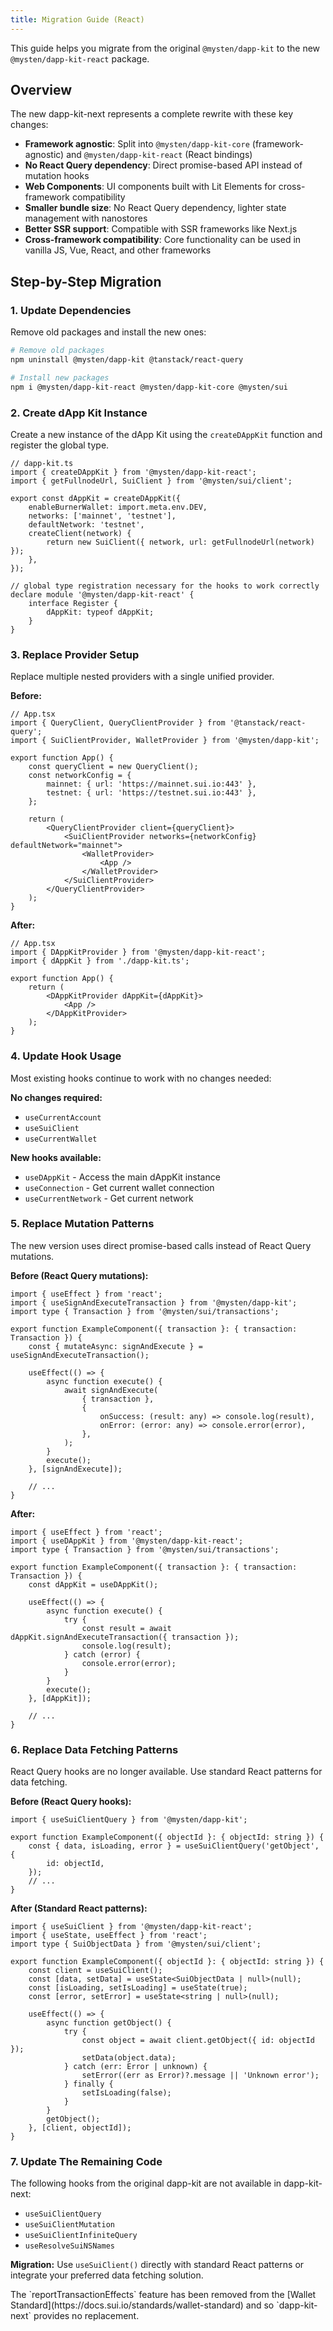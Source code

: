 ```yaml
---
title: Migration Guide (React)
---
```


This guide helps you migrate from the original `@mysten/dapp-kit` to the new
`@mysten/dapp-kit-react` package.

## Overview

The new dapp-kit-next represents a complete rewrite with these key changes:

- **Framework agnostic**: Split into `@mysten/dapp-kit-core` (framework-agnostic) and
  `@mysten/dapp-kit-react` (React bindings)
- **No React Query dependency**: Direct promise-based API instead of mutation hooks
- **Web Components**: UI components built with Lit Elements for cross-framework compatibility
- **Smaller bundle size**: No React Query dependency, lighter state management with nanostores
- **Better SSR support**: Compatible with SSR frameworks like Next.js
- **Cross-framework compatibility**: Core functionality can be used in vanilla JS, Vue, React, and
  other frameworks

## Step-by-Step Migration

### 1. Update Dependencies

Remove old packages and install the new ones:

```bash
# Remove old packages
npm uninstall @mysten/dapp-kit @tanstack/react-query

# Install new packages
npm i @mysten/dapp-kit-react @mysten/dapp-kit-core @mysten/sui
```

### 2. Create dApp Kit Instance

Create a new instance of the dApp Kit using the `createDAppKit` function and register the global
type.

```tsx
// dapp-kit.ts
import { createDAppKit } from '@mysten/dapp-kit-react';
import { getFullnodeUrl, SuiClient } from '@mysten/sui/client';

export const dAppKit = createDAppKit({
	enableBurnerWallet: import.meta.env.DEV,
	networks: ['mainnet', 'testnet'],
	defaultNetwork: 'testnet',
	createClient(network) {
		return new SuiClient({ network, url: getFullnodeUrl(network) });
	},
});

// global type registration necessary for the hooks to work correctly
declare module '@mysten/dapp-kit-react' {
	interface Register {
		dAppKit: typeof dAppKit;
	}
}
```

### 3. Replace Provider Setup

Replace multiple nested providers with a single unified provider.

**Before:**

```tsx
// App.tsx
import { QueryClient, QueryClientProvider } from '@tanstack/react-query';
import { SuiClientProvider, WalletProvider } from '@mysten/dapp-kit';

export function App() {
	const queryClient = new QueryClient();
	const networkConfig = {
		mainnet: { url: 'https://mainnet.sui.io:443' },
		testnet: { url: 'https://testnet.sui.io:443' },
	};

	return (
		<QueryClientProvider client={queryClient}>
			<SuiClientProvider networks={networkConfig} defaultNetwork="mainnet">
				<WalletProvider>
					<App />
				</WalletProvider>
			</SuiClientProvider>
		</QueryClientProvider>
	);
}
```

**After:**

```tsx
// App.tsx
import { DAppKitProvider } from '@mysten/dapp-kit-react';
import { dAppKit } from './dapp-kit.ts';

export function App() {
	return (
		<DAppKitProvider dAppKit={dAppKit}>
			<App />
		</DAppKitProvider>
	);
}
```

### 4. Update Hook Usage

Most existing hooks continue to work with no changes needed:

**No changes required:**

- `useCurrentAccount`
- `useSuiClient`
- `useCurrentWallet`

**New hooks available:**

- `useDAppKit` - Access the main dAppKit instance
- `useConnection` - Get current wallet connection
- `useCurrentNetwork` - Get current network

### 5. Replace Mutation Patterns

The new version uses direct promise-based calls instead of React Query mutations.

**Before (React Query mutations):**

```tsx
import { useEffect } from 'react';
import { useSignAndExecuteTransaction } from '@mysten/dapp-kit';
import type { Transaction } from '@mysten/sui/transactions';

export function ExampleComponent({ transaction }: { transaction: Transaction }) {
	const { mutateAsync: signAndExecute } = useSignAndExecuteTransaction();

	useEffect(() => {
		async function execute() {
			await signAndExecute(
				{ transaction },
				{
					onSuccess: (result: any) => console.log(result),
					onError: (error: any) => console.error(error),
				},
			);
		}
		execute();
	}, [signAndExecute]);

	// ...
}
```

**After:**

```tsx
import { useEffect } from 'react';
import { useDAppKit } from '@mysten/dapp-kit-react';
import type { Transaction } from '@mysten/sui/transactions';

export function ExampleComponent({ transaction }: { transaction: Transaction }) {
	const dAppKit = useDAppKit();

	useEffect(() => {
		async function execute() {
			try {
				const result = await dAppKit.signAndExecuteTransaction({ transaction });
				console.log(result);
			} catch (error) {
				console.error(error);
			}
		}
		execute();
	}, [dAppKit]);

	// ...
}
```

### 6. Replace Data Fetching Patterns

React Query hooks are no longer available. Use standard React patterns for data fetching.

**Before (React Query hooks):**

```tsx
import { useSuiClientQuery } from '@mysten/dapp-kit';

export function ExampleComponent({ objectId }: { objectId: string }) {
	const { data, isLoading, error } = useSuiClientQuery('getObject', {
		id: objectId,
	});
	// ...
}
```

**After (Standard React patterns):**

```tsx
import { useSuiClient } from '@mysten/dapp-kit-react';
import { useState, useEffect } from 'react';
import type { SuiObjectData } from '@mysten/sui/client';

export function ExampleComponent({ objectId }: { objectId: string }) {
	const client = useSuiClient();
	const [data, setData] = useState<SuiObjectData | null>(null);
	const [isLoading, setIsLoading] = useState(true);
	const [error, setError] = useState<string | null>(null);

	useEffect(() => {
		async function getObject() {
			try {
				const object = await client.getObject({ id: objectId });
				setData(object.data);
			} catch (err: Error | unknown) {
				setError((err as Error)?.message || 'Unknown error');
			} finally {
				setIsLoading(false);
			}
		}
		getObject();
	}, [client, objectId]);
}
```

### 7. Update The Remaining Code

The following hooks from the original dapp-kit are not available in dapp-kit-next:

- `useSuiClientQuery`
- `useSuiClientMutation`
- `useSuiClientInfiniteQuery`
- `useResolveSuiNSNames`

**Migration:** Use `useSuiClient()` directly with standard React patterns or integrate your
preferred data fetching solution.

<Callout type="warning">
	The `reportTransactionEffects` feature has been removed from the [Wallet
	Standard](https://docs.sui.io/standards/wallet-standard) and so `dapp-kit-next` provides no
	replacement.
</Callout>
